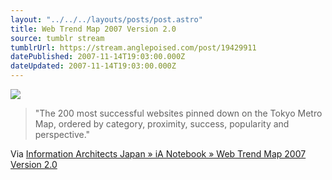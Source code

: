 ```yaml
---
layout: "../../../layouts/posts/post.astro"
title: Web Trend Map 2007 Version 2.0
source: tumblr stream
tumblrUrl: https://stream.anglepoised.com/post/19429911
datePublished: 2007-11-14T19:03:00.000Z
dateUpdated: 2007-11-14T19:03:00.000Z
---
```


![](/images/notes/web-trend-map-2007-version-2-0.gif)

> "The 200 most successful websites pinned down on the Tokyo Metro Map, ordered by category, proximity, success, popularity and perspective."

Via [Information Architects Japan » iA Notebook » Web Trend Map 2007 Version 2.0](http://www.informationarchitects.jp/ia-trendmap-2007v2)
